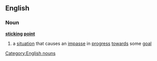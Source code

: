 ==English==
===Noun===
'''[[sticking]] [[point]]'''
#a [[situation]] that causes an [[impasse]] in [[progress]] [[towards]] some [[goal]]
[[Category:English nouns]]